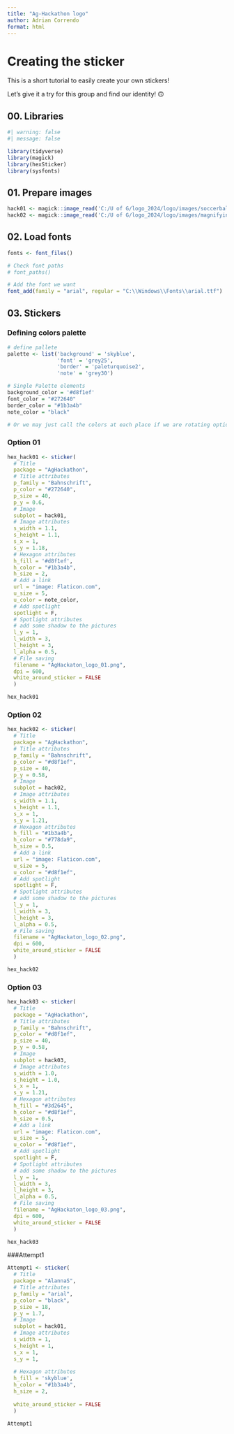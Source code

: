 ```yaml
---
title: "Ag-Hackathon logo"
author: Adrian Correndo
format: html
---
```


# Creating the sticker

This is a short tutorial to easily create your own stickers!

Let's give it a try for this group and find our identity! 🙃

## 00. Libraries

```r
#| warning: false
#| message: false

library(tidyverse)
library(magick)
library(hexSticker)
library(sysfonts)

```

## 01. Prepare images

```r
hack01 <- magick::image_read('C:/U of G/logo_2024/logo/images/soccerball.png')
hack02 <- magick::image_read('C:/U of G/logo_2024/logo/images/magnifying_glass.png')
```

## 02. Load fonts

```r

fonts <- font_files()

# Check font paths
# font_paths()

# Add the font we want
font_add(family = "arial", regular = "C:\\Windows\\Fonts\\arial.ttf")

```

## 03. Stickers

### Defining colors palette
```r
# define pallete
palette <- list('background' = 'skyblue',
                'font' = 'grey25',
                'border' = 'paleturquoise2',
                'note' = 'grey30')

# Single Palette elements
background_color = '#d8f1ef'
font_color = "#272640"
border_color = "#1b3a4b"
note_color = "black"

# Or we may just call the colors at each place if we are rotating options
```

### Option 01
```r
hex_hack01 <- sticker(
  # Title
  package = "AgHackathon",
  # Title attributes
  p_family = "Bahnschrift",
  p_color = "#272640",
  p_size = 40,
  p_y = 0.6,
  # Image
  subplot = hack01,
  # Image attributes
  s_width = 1.1,
  s_height = 1.1,
  s_x = 1,
  s_y = 1.18,
  # Hexagon attributes
  h_fill = '#d8f1ef',
  h_color = "#1b3a4b",
  h_size = 2,
  # Add a link
  url = "image: Flaticon.com",
  u_size = 5,
  u_color = note_color,
  # Add spotlight
  spotlight = F,
  # Spotlight attributes
  # add some shadow to the pictures
  l_y = 1,
  l_width = 3,
  l_height = 3,
  l_alpha = 0.5,
  # File saving
  filename = "AgHackaton_logo_01.png",
  dpi = 600,
  white_around_sticker = FALSE
  ) 

hex_hack01
```

### Option 02
```r
hex_hack02 <- sticker(
  # Title
  package = "AgHackathon",
  # Title attributes
  p_family = "Bahnschrift",
  p_color = "#d8f1ef",
  p_size = 40,
  p_y = 0.58,
  # Image
  subplot = hack02,
  # Image attributes
  s_width = 1.1,
  s_height = 1.1,
  s_x = 1,
  s_y = 1.21,
  # Hexagon attributes
  h_fill = "#1b3a4b",
  h_color = "#778da9",
  h_size = 0.5,
  # Add a link
  url = "image: Flaticon.com",
  u_size = 5,
  u_color = "#d8f1ef",
  # Add spotlight
  spotlight = F,
  # Spotlight attributes
  # add some shadow to the pictures
  l_y = 1,
  l_width = 3,
  l_height = 3,
  l_alpha = 0.5,
  # File saving
  filename = "AgHackaton_logo_02.png",
  dpi = 600,
  white_around_sticker = FALSE
  ) 

hex_hack02
```

### Option 03
```r
hex_hack03 <- sticker(
  # Title
  package = "AgHackathon",
  # Title attributes
  p_family = "Bahnschrift",
  p_color = "#d8f1ef",
  p_size = 40,
  p_y = 0.58,
  # Image
  subplot = hack03,
  # Image attributes
  s_width = 1.0,
  s_height = 1.0,
  s_x = 1,
  s_y = 1.21,
  # Hexagon attributes
  h_fill = "#3d2645",
  h_color = "#d8f1ef",
  h_size = 0.5,
  # Add a link
  url = "image: Flaticon.com",
  u_size = 5,
  u_color = "#d8f1ef",
  # Add spotlight
  spotlight = F,
  # Spotlight attributes
  # add some shadow to the pictures
  l_y = 1,
  l_width = 3,
  l_height = 3,
  l_alpha = 0.5,
  # File saving
  filename = "AgHackaton_logo_03.png",
  dpi = 600,
  white_around_sticker = FALSE
  )  

hex_hack03
```

###Attempt1
```r
Attempt1 <- sticker(
  # Title
  package = "AlannaS",
  # Title attributes
  p_family = "arial",
  p_color = "black",
  p_size = 18,
  p_y = 1.7,
  # Image
  subplot = hack01,
  # Image attributes
  s_width = 1,
  s_height = 1,
  s_x = 1,
  s_y = 1,
  
  # Hexagon attributes
  h_fill = 'skyblue',
  h_color = "#1b3a4b",
  h_size = 2,
   
  white_around_sticker = FALSE
  ) 

Attempt1


```


